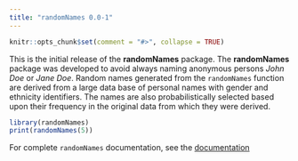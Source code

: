 ```yaml
---
title: "randomNames 0.0-1"
---
```


```r
knitr::opts_chunk$set(comment = "#>", collapse = TRUE)
```


This is the initial release of the **randomNames** package. The **randomNames** package was developed to avoid always naming anonymous persons *John Doe* or *Jane Doe*.
Random names generated from the `randomNames` function are derived from a large data base of personal names with gender and ethnicity identifiers. The names are
also probabilistically selected based upon their frequency in the original data from which they were derived.

```r
library(randomNames)
print(randomNames(5))
```

For complete `randomNames` documentation, see the [documentation](https://CenterForAssessment.github.io/randomNames/reference/randomNames.html)
